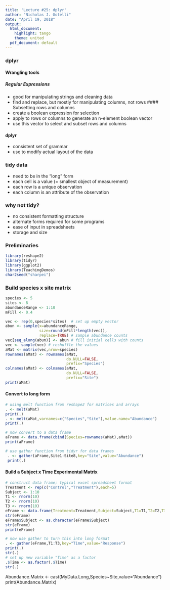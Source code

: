 ---
title: 'Lecture #25: dplyr'
author: "Nicholas J. Gotelli"
date: "April 19, 2018"
output:
  html_document:
    highlight: tango
    theme: united
  pdf_document: default
---
### dplyr

#### Wrangling tools
##### Regular Expressions
- good for manipulating strings and cleaning data
- find and replace, but mostly for manipulating columns, not rows
#### Subsetting rows and columns
- create a boolean expression for selection
- apply to rows or columns to generate an n-element boolean vector
- use this vector to select and subset rows and columns

#### dplyr
- consistent set of grammar
- use to modify actual layout of the data

### tidy data
- need to be in the "long" form
- each cell is a value (= smallest object of measurement)
- each row is a unique observation
- each column is an attribute of the observation

### why not tidy?
- no consistent formatting structure
- alternate forms required for some programs
- ease of input in spreadsheets
- storage and size

### Preliminaries

```{r}
library(reshape2)
library(tidyr)
library(ggplot2)
library(TeachingDemos)
char2seed("sharpei")
```
### Build species x site matrix

```{r, message=FALSE,warning=FALSE}
species <- 5
sites <- 8
abundanceRange <- 1:10
mFill <- 0.4

vec <- rep(0,species*sites)  # set up empty vector
abun <- sample(x=abundanceRange,
               size=round(mFill*length(vec)),
               replace=TRUE) # sample abundance counts
vec[seq_along(abun)] <- abun # fill initial cells with counts
vec <- sample(vec) # reshuffle the values
aMat <- matrix(vec,nrow=species)
rownames(aMat) <- rownames(aMat, 
                           do.NULL=FALSE, 
                           prefix="Species")
colnames(aMat) <- colnames(aMat, 
                           do.NULL=FALSE, 
                           prefix="Site")
print(aMat)
```
#### Convert to long form

```{r,warning=FALSE,message=FALSE}
# using melt function from reshape2 for matrices and arrays
. <- melt(aMat)
print(.)
. <- melt(aMat,varnames=c("Species","Site"),value.name="Abundance")
print(.)

# now convert to a data frame
aFrame <- data.frame(cbind(Species=rownames(aMat),aMat))
print(aFrame)

# use gather function from tidyr for data frames
 . <- gather(aFrame,Site1:Site8,key="Site",value="Abundance")
 print(.)
```
#### Build a Subject x Time Experimental Matrix

```{r}

# construct data frame; typical excel spreadsheet format
Treatment <- rep(c("Control","Treatment"),each=5)
Subject <- 1:10
T1 <- rnorm(10)
T2 <- rnorm(10)
T3 <- rnorm(10)
eFrame <- data.frame(Treatment=Treatment,Subject=Subject,T1=T1,T2=T2,T3=T3)
str(eFrame)
eFrame$Subject <- as.character(eFrame$Subject)
str(eFrame)
print(eFrame)

# now use gather to turn this into long format
. <- gather(eFrame,T1:T3,key="Time",value="Response")
print(.)
str(.)
# set up new variable "Time" as a factor
.$Time <- as.factor(.$Time)
str(.)
```
Abundance.Matrix <- cast(MyData.Long,Species~Site,value="Abundance")
print(Abundance.Matrix)
